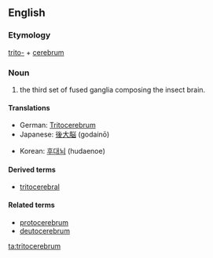 ==English==

===Etymology===

[[trito-]] + [[cerebrum]]

===Noun===
{{en-noun|tritocerebra}}<!-- "tritocerebrums" appears to appear only in the construction "proto-, deuto- and tritocerebrums," in which case it is not "tritocerebrum" but "cerebrum" which is being counted. -->

# {{entomology}} the third set of fused ganglia composing the insect brain.

====Translations====
{{trans-top|part of insect brain}}
* German: [[Tritocerebrum]] {{n}}
* Japanese: [[後大脳]] (godainō)
{{trans-mid}}
* Korean: [[후대뇌]] (hudaenoe)
{{trans-bottom}}

====Derived terms====
* [[tritocerebral]]

====Related terms====
* [[protocerebrum]]
* [[deutocerebrum]]

[[ta:tritocerebrum]]